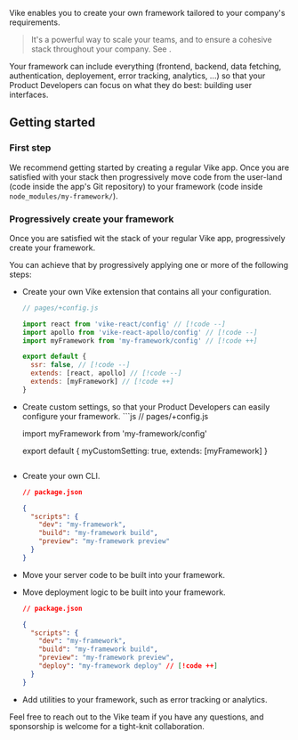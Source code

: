 
Vike enables you to create your own framework tailored to your company's requirements.

> It's a powerful way to scale your teams, and to ensure a cohesive stack throughout your company. See <Link href="/why#build-your-own-framework" />.

Your framework can include everything (frontend, backend, data fetching, authentication, deployement, error tracking, analytics, ...) so that your Product Developers can focus on what they do best: building user interfaces.


## Getting started

### First step

We recommend getting started by creating a regular Vike app. Once you are satisfied with your stack then progressively move code from the user-land (code inside the app's Git repository) to your framework (code inside `node_modules/my-framework/`).

### Progressively create your framework

Once you are satisfied wit the stack of your regular Vike app, progressively create your framework.

You can achieve that by progressively applying one or more of the following steps:
- Create your own Vike extension that contains all your configuration.
  ```js
  // pages/+config.js

  import react from 'vike-react/config' // [!code --]
  import apollo from 'vike-react-apollo/config' // [!code --]
  import myFramework from 'my-framework/config' // [!code ++]

  export default {
    ssr: false, // [!code --]
    extends: [react, apollo] // [!code --]
    extends: [myFramework] // [!code ++]
  }
  ```
- <Link href="/meta">Create custom settings</Link>, so that your Product Developers can easily configure your framework.
  ```js
  // pages/+config.js

  import myFramework from 'my-framework/config'

  export default {
    myCustomSetting: true,
    extends: [myFramework]
  }
  ```
- Create your own CLI.
  ```json
  // package.json

  {
    "scripts": {
      "dev": "my-framework",
      "build": "my-framework build",
      "preview": "my-framework preview"
    }
  }
  ```
- Move your server code to be built into your framework.
- Move deployment logic to be built into your framework.
  ```json
  // package.json

  {
    "scripts": {
      "dev": "my-framework",
      "build": "my-framework build",
      "preview": "my-framework preview",
      "deploy": "my-framework deploy" // [!code ++]
    }
  }
  ```
- Add utilities to your framework, such as error tracking or analytics.

Feel free to reach out to the Vike team if you have any questions, and sponsorship is welcome for a tight-knit collaboration.
